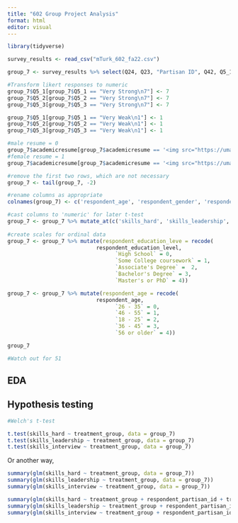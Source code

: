 ```yaml
---
title: "602 Group Project Analysis"
format: html
editor: visual
---
```


```r
library(tidyverse)
```

```r
survey_results <- read_csv("mTurk_602_fa22.csv")
```

```r
group_7 <- survey_results %>% select(Q24, Q23, "Partisan ID", Q42, Q5_1, Q5_2, Q5_3, academicresume)

#Transform likert responses to numeric
group_7$Q5_1[group_7$Q5_1 == "Very Strong\n7"] <- 7
group_7$Q5_2[group_7$Q5_2 == "Very Strong\n7"] <- 7
group_7$Q5_3[group_7$Q5_3 == "Very Strong\n7"] <- 7

group_7$Q5_1[group_7$Q5_1 == "Very Weak\n1"] <- 1
group_7$Q5_2[group_7$Q5_2 == "Very Weak\n1"] <- 1
group_7$Q5_3[group_7$Q5_3 == "Very Weak\n1"] <- 1

#male resume = 0
group_7$academicresume[group_7$academicresume == '<img src="https://umassamherst.co1.qualtrics.com/ControlPanel/Graphic.php?IM=IM_aYrAAmFQezBzaYK">'] <- 0
#female resume = 1
group_7$academicresume[group_7$academicresume == '<img src="https://umassamherst.co1.qualtrics.com/ControlPanel/Graphic.php?IM=IM_0p7NxWEoIZ5mLXM">'] <- 1

#remove the first two rows, which are not necessary
group_7 <- tail(group_7, -2)

#rename columns as appropriate
colnames(group_7) <- c('respondent_age', 'respondent_gender', 'respondent_partisan_id', 'respondent_education_level', 'skills_hard', 'skills_leadership', 'skills_interview', 'treatment_group')

#cast columns to 'numeric' for later t-test
group_7 <- group_7 %>% mutate_at(c('skills_hard', 'skills_leadership', 'skills_interview', 'treatment_group'), as.numeric)
  
#create scales for ordinal data
group_7 <- group_7 %>% mutate(respondent_education_leve = recode(
                            respondent_education_level, 
                                  `High School` = 0,
                                  `Some College coursework` = 1,
                                  `Associate's Degree` =  2,
                                  `Bachelor's Degree` = 3,
                                  `Master's or PhD` = 4))

group_7 <- group_7 %>% mutate(respondent_age = recode(
                            respondent_age, 
                                  `26 - 35`	= 0,
                                  `46 - 55` = 1,
                                  `18 - 25` = 2,
                                  `36 - 45` = 3,
                                  `56 or older` = 4))

group_7

#Watch out for 51


```

## EDA

## Hypothesis testing

```r
#Welch's t-test

t.test(skills_hard ~ treatment_group, data = group_7)
t.test(skills_leadership ~ treatment_group, data = group_7)
t.test(skills_interview ~ treatment_group, data = group_7)
```
Or another way,

```r
summary(glm(skills_hard ~ treatment_group, data = group_7))
summary(glm(skills_leadership ~ treatment_group, data = group_7))
summary(glm(skills_interview ~ treatment_group, data = group_7))
```
```r
summary(glm(skills_hard ~ treatment_group + respondent_partisan_id + treatment_group*respondent_partisan_id, data = group_7))
summary(glm(skills_leadership ~ treatment_group + respondent_partisan_id + treatment_group*respondent_partisan_id, data = group_7))
summary(glm(skills_interview ~ treatment_group + respondent_partisan_id + treatment_group*respondent_partisan_id, data = group_7))
```
